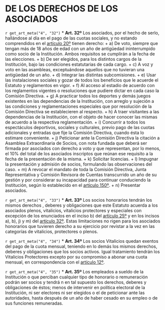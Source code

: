 # DE LOS DERECHOS DE LOS ASOCIADOS {#cap4}

`r get_art_meta("4", "32")`
* **Art. 32º**
Los asociados, por el hecho de serlo, hallándose al día en el pago de las cuotas sociales, y no estando comprendidos en el [artículo 20º](#art20) tienen derecho:
     + a) De voto, siempre que tengan más de 18 años de edad con un año de antigüedad ininterrumpido como socio de la Institución. Ambos requisitos se cumplirán a la fecha de las elecciones.
     + b) De ser elegidos, para los distintos cargos de la Institución, bajo las condiciones estatutarias de cada cargo.
     + c) A voz y voto en las asambleas, exceptuándose aquellos que no tuvieran una antigüedad de un año.
     + d) Integrar las distintas subcomisiones.
     + e) Usar las instalaciones sociales y gozar de todos los beneficios que le acuerde el Estatuto y reglamentos en vigor.
     + f) Al acceso al estadio de acuerdo con los reglamentos vigentes o resoluciones que pudiere dictar en cada caso la Comisión Directiva.
     + g) A practicar todos los deportes y demás juegos existentes en las dependencias de la Institución, con arreglo y sujeción a las condiciones y reglamentaciones especiales que por resolución de la Comisión Directiva se establecieren al respecto.
     + h) A traer visitantes a las dependencias de la Institución, con el objeto de hacer conocer las mismas de acuerdo a la respectiva reglamentación.
     + i) Concurrir a todos los espectáculos deportivos, sociales y culturales, previo pago de las cuotas adicionales y entradas que fije la Comisión Directiva, cuando ésta lo estimare conveniente.
     + j) Peticionar ante la Comisión Directiva la citación a Asamblea Extraordinaria de Socios, con nota fundada que deberá ser firmada por asociados con derecho a voto y que representan, por lo menos, el 10% del total de los asociados inscriptos que reúnan ese requisito a la fecha de la presentación de la misma.
     + k) Solicitar licencias.
     + l) Impugnar la presentación y admisión de socios, formulando las observaciones del caso.
     + m) A revocar el mandato de toda la Comisión Directiva, Junta Representativa y Comisión Revisora de Cuentas transcurrido un año de su gestión y por considerar su incapacidad para continuar conduciendo la Institución, según lo establecido en el [artículo 150º](#art150).
     + n) Presentar asociados.

`r get_art_meta("4", "33")`
* **Art. 33º**
Los socios honorarios tendrán los mismos derechos , deberes y obligaciones que este Estatuto acuerda a los asociados plenos, vitalicios, vitalicios protectores y especiales con excepción de los enunciados en el inciso b) del [artículo 25º](#art25) y en los incisos a), b), j) y m) del [artículo 32º](#art32). Estas limitaciones no rigen para los asociados honorarios que tuvieren derecho a su ejercicio por revistar a la vez en las categorías de vitalicios, protectores o plenos.

`r get_art_meta("4", "34")`
* **Art. 34º**
Los socios Vitalicios quedan exentos del pago de la cuota mensual, teniendo en lo demás los mismos derechos, deberes y obligaciones que los socios activos. Igual tratamiento tendrán los Vitalicios Protectores excepto por su compromiso a abonar una cuota mensual, en correspondencia con el [artículo 12º](#art12).

`r get_art_meta("4", "35")`
* **Art. 35º**
Los empleados a sueldo de la Institución o que perciban cualquier tipo de honorario o remuneración podrán ser socios y tendrá n en tal supuesto los derechos, deberes y obligaciones de éstos; menos de intervenir en política electoral de la Institución, ni ser electores ni ser elegidos o el de peticionar ante las autoridades, hasta después de un año de haber cesado en su empleo o de sus funciones remuneradas.
